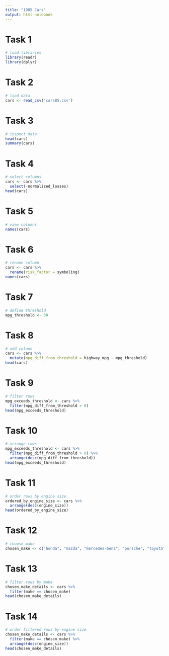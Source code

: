 ```yaml
---
title: "1985 Cars"
output: html-notebook
---
```


# Task 1
```r
# load libraries
library(readr)
library(dplyr)
```
# Task 2
```r
# load data
cars <- read_csv('cars85.csv')
```
# Task 3
```r
# inspect data
head(cars)
summary(cars)
```
# Task 4
```r
# select columns
cars <- cars %>%
  select(-normalized_losses)
head(cars)
```
# Task 5
```r
# view columns
names(cars)
```
# Task 6
```r
# rename column
cars <- cars %>%
  rename(risk_factor = symboling)
names(cars)
```
# Task 7
```r
# define threshold
mpg_threshold <- 30
```
# Task 8
```r
# add column
cars <- cars %>%
  mutate(mpg_diff_from_threshold = highway_mpg - mpg_threshold)
head(cars)
```
# Task 9
```r
# filter rows
mpg_exceeds_threshold <- cars %>%
  filter(mpg_diff_from_threshold > 0)
head(mpg_exceeds_threshold)
```
# Task 10
```r
# arrange rows
mpg_exceeds_threshold <- cars %>%
  filter(mpg_diff_from_threshold > 0) %>%
  arrange(desc(mpg_diff_from_threshold))
head(mpg_exceeds_threshold)
```
# Task 11
```r
# order rows by engine size
ordered_by_engine_size <- cars %>%
  arrange(desc(engine_size))
head(ordered_by_engine_size)
```
# Task 12
```r
# choose make
chosen_make <- c("honda", "mazda", "mercedes-benz", "porsche", "toyota", "volkswagen", "volvo")
```
# Task 13
```r
# filter rows by make
chosen_make_details <- cars %>%
  filter(make == chosen_make)
head(chosen_make_details)
```
# Task 14
```r
# order filtered rows by engine size
chosen_make_details <- cars %>%
  filter(make == chosen_make) %>%
  arrange(desc(engine_size))
head(chosen_make_details)
```
